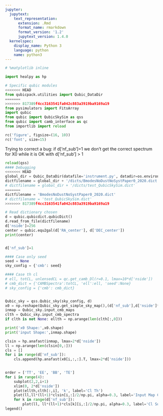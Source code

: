 ```yaml
---
jupyter:
  jupytext:
    text_representation:
      extension: .Rmd
      format_name: rmarkdown
      format_version: '1.2'
      jupytext_version: 1.4.0
  kernelspec:
    display_name: Python 3
    language: python
    name: python3
---
```


```python
# %matplotlib inline

import healpy as hp

# Specific qubic modules
<<<<<<< HEAD
from qubicpack.utilities import Qubic_DataDir
=======
>>>>>>> 817389f4cc3163541fa042c883a3919ba9169a19
from pysimulators import FitsArray
import qubic
from qubic import QubicSkySim as qss
from qubic import camb_interface as qc
from importlib import reload

rc('figure', figsize=(16, 10))
rc('font', size=15)
```

Trying to correct a bug: if d['nf_sub']=1 we don't get the correct spectrum for X0 while it is OK with d['nf_sub'] > 1

```python
reload(qss)
#### Debugging
<<<<<<< HEAD
global_dir = Qubic_DataDir(datafile='instrument.py', datadir=os.environ['QUBIC_DATADIR'])
dictfilename = global_dir + '/dicts/BmodesNoDustNoSystPaper0_2020.dict'
# dictfilename = global_dir + '/dicts/test_QubicSkySim.dict'
=======
dictfilename = 'BmodesNoDustNoSystPaper0_2020.dict'
# dictfilename = 'test_QubicSkySim.dict'
>>>>>>> 817389f4cc3163541fa042c883a3919ba9169a19

# Read dictionary chosen
d = qubic.qubicdict.qubicDict()
d.read_from_file(dictfilename)
d['nside']=256
center = qubic.equ2gal(d['RA_center'], d['DEC_center'])
print(center)


d['nf_sub']=1

#### Case only seed
seed = None
sky_config = {'cmb': seed}

#### Case th cl
# ell, totCL, unlensedCL = qc.get_camb_Dl(r=0.1, lmax=10*d['nside'])
# cmb_dict = {'CAMBSpectra':totCL, 'ell':ell, 'seed':None}
# sky_config = {'cmb': cmb_dict}    


Qubic_sky = qss.Qubic_sky(sky_config, d)
x0 = np.reshape(Qubic_sky.get_simple_sky_map(),(d['nf_sub'],d['nside']**2*12,3))
inmap = Qubic_sky.input_cmb_maps
clth = Qubic_sky.input_cmb_spectra
if clth is not None: ellth = np.arange(len(clth[:,0]))

print('x0 Shape:',x0.shape)
print('input Shape:',inmap.shape)

clsin = hp.anafast(inmap, lmax=2*d['nside'])
ll = np.arange(len(clsin[0,:]))
cls = []
for i in range(d['nf_sub']):
    cls.append(hp.anafast(x0[i,:,:].T, lmax=2*d['nside']))

    
order = ['TT', 'EE', 'BB', 'TE']
for i in range(4):
    subplot(2,2,i+1)
    xlim(0, 2*d['nside'])
    plot(ellth,clth[:,i], 'k', label='Cl Th')
    plot(ll,ll*(ll+1)*clsin[i,:]/2/np.pi, alpha=0.3, label='Input Map Cl')
    for k in range(d['nf_sub']):
        plot(ll, ll*(ll+1)*cls[k][i,:]/2/np.pi, alpha=0.3, label='Cl Sub {}'.format(k))
legend()

```

```python

```

```python

```
